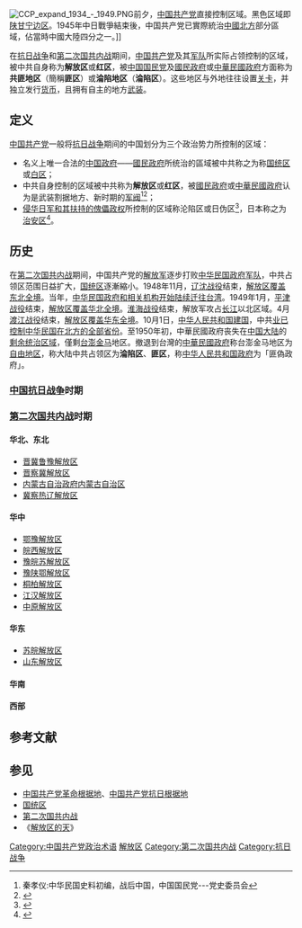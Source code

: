 [[File:CCP_expand_1934_-_1949.PNG|thumb]]前夕，[[中国共产党|中国共产党]]直接控制区域。黑色区域即[[陕甘宁边区|陕甘宁边区]]。1945年中日戰爭結束後，中国共产党已實際統治[[中國北方|中國北方]]部分區域，佔當時中國大陸四分之一。]]

在[[抗日战争|抗日战争]]和[[第二次国共内战|第二次国共内战]]期间，[[中国共产党|中国共产党]]及其[[中国人民解放军|军队]]所实际占领控制的区域，被中共自身称为'''解放区'''或'''红区'''，被[[中国国民党|中国国民党]]及[[國民政府|國民政府]]或[[中華民國政府|中華民國政府]]方面称为'''共匪地区'''（簡稱'''匪区'''）或'''淪陷地区'''（'''淪陷区'''）。这些地区与外地往往设置[[关卡|关卡]]，并独立发行[[货币|货币]]，且拥有自主的地方[[武装|武装]]。

== 定义 ==
[[中国共产党|中国共产党]]一般将[[抗日战争|抗日战争]]期间的中国划分为三个政治势力所控制的区域：
* 名义上唯一合法的[[中国政府|中国政府]]——[[國民政府|國民政府]]所统治的區域被中共称之为称[[国统区|国统区]]或[[白区|白区]]；
* 中共自身控制的区域被中共称为'''解放区'''或'''红区'''，被[[國民政府|國民政府]]或[[中華民國政府|中華民國政府]]认为是武装割据地方、新时期的[[军阀|军阀]]<ref>秦孝仪:中华民国史料初编，战后中国，中国国民党---党史委员会</ref><ref>{{Cite web |url=http://cpc.people.com.cn/GB/64150/64154/4508866.html |title=解放区的天 |access-date=2009-04-25 |archive-date=2019-05-02 |archive-url=https://web.archive.org/web/20190502072626/http://cpc.people.com.cn/GB/64150/64154/4508866.html |dead-url=no }}</ref>；
* [[大日本帝國傀儡政權列表|侵华日军和其扶持的傀儡政权]]所控制的区域称沦陷区或日伪区<ref>{{cite journal
|quotes =
|last =
|first =
|author =吴君吉
|coauthors =
|date =2010
|year =
|month =
|title =《抗日时期解放区、国统区和日伪区的高等教育》
|journal =当代教育论坛：管理版
|volume =
|issue =2010年第11期
|pages =87–89
|publisher =湖南省教育科学研究院
|location =湖南省长沙市
|issn =1671-8305
|pmid =
|doi =
|bibcode =
|oclc =
|id =
|url =http://www.cnki.com.cn/Article/CJFDTotal-JYLT201011041.htm
|language =Zh-hans
|format =
|accessdate =
|laysummary =
|laysource =
|laydate =
|quote =
|archive-url =https://web.archive.org/web/20210103083435/http://www.cnki.com.cn/Article/CJFDTotal-JYLT201011041.htm
|archive-date =2021-01-03
|dead-url =no
}}</ref>{{Rp|87}}，日本称之为[[治安区|治安区]]<ref>{{cite journal
|quotes = 
|last = 
|first = 
|author =李艳丽  
|coauthors = 
|date =2007
|year = 
|month = 
|title =《沦陷区·国统区·解放区·游击区》
|journal =中学政史地：初中适用
|volume = 
|issue =2007年第12期
|pages =49
|publisher =河南大学出版社
|location =河南省郑州市
|issn =
|pmid = 
|doi = 
|bibcode = 
|oclc = 
|id = 
|url =http://www.cqvip.com/qk/87349x/200712/3000206649.html
|language = Zh-hans
|format = 
|accessdate = 
|laysummary = 
|laysource = 
|laydate = 
|quote = 
|archive-url = 
|archive-date = 
|dead-url = 
}}</ref>{{Rp|49}}。

== 历史 ==
在[[第二次国共内战|第二次国共内战]]期间，中国共产党的[[中国人民解放军|解放军]]逐步打败[[中華民國國軍|中华民国政府军队]]，中共占领区范围日益扩大，[[国统区|国统区]]逐漸縮小。1948年11月，[[辽沈战役|辽沈战役]]结束，[[东北解放区|解放区覆盖东北全境]]。当年，[[中華民國政府遷台|中华民国政府和相关机构开始陆续迁往台湾]]。1949年1月，[[平津战役|平津战役]]结束，[[华北解放区|解放区覆盖华北全境]]。[[淮海战役|淮海战役]]结束，解放军攻占[[长江|长江]]以北区域。4月[[渡江战役|渡江战役]]结束，[[华东解放区|解放区覆盖华东全境]]。10月1日，[[中华人民共和国建国|中华人民共和国建国]]，中共[[中华人民共和国领土变化#1949年－1959年|业已控制中华民国在北方的全部省份]]。至1950年初，中華民國政府丧失在[[中国大陆|中国大陆]]的[[原中華民國公告疆域行政區劃|剩余统治区域]]，僅剩[[台澎金马|台澎金马]]地区。撤退到台灣的[[中華民國政府|中華民國政府]]称台澎金马地区为[[自由地区|自由地区]]，称大陆中共占领区为'''淪陷区'''、'''匪区'''，称[[中华人民共和国政府|中华人民共和国政府]]为「匪偽政府」。

=== [[中国抗日战争|中国抗日战争]]时期 ===
{{Main|中国共产党抗日根据地}}

=== [[第二次国共内战|第二次国共内战]]时期 ===
==== 华北、东北 ====
*[[晋冀鲁豫解放区|晋冀鲁豫解放区]]
*[[晋察冀解放区|晋察冀解放区]]
*[[内蒙古自治政府|内蒙古自治政府]]{{to}}[[内蒙古自治区|内蒙古自治区]]
*[[冀察热辽解放区|冀察热辽解放区]]

==== 华中 ====
*[[鄂豫解放区|鄂豫解放区]]
*[[皖西解放区|皖西解放区]]
*[[豫皖苏解放区|豫皖苏解放区]]
*[[豫陕鄂解放区|豫陕鄂解放区]]
*[[桐柏解放区|桐柏解放区]]
*[[江汉解放区|江汉解放区]]
*[[中原解放区|中原解放区]]

==== 华东 ====
*[[苏皖边区政府|苏皖解放区]]
*[[山东解放区|山东解放区]]

==== 华南 ====

==== 西部 ====

== 参考文献 ==
{{Reflist|30em}}

== 参见 ==
{{Portal box|中华民国|中国共产党}}
* [[中国共产党革命根据地|中国共产党革命根据地]]、[[中国共产党抗日根据地|中国共产党抗日根据地]]
* [[国统区|国统区]]
* [[第二次国共内战|第二次国共内战]]
* 《[[解放区的天|解放区的天]]》

{{中国共产党的有关信息}}
{{中华民国割据政权}}
{{第二次国共内战}}
{{中国抗日战争}}

[[Category:中国共产党政治术语|Category:中国共产党政治术语]]
[[Category:解放区|]]
[[Category:第二次国共内战|Category:第二次国共内战]]
[[Category:抗日战争|Category:抗日战争]]